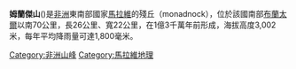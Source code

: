 {{Infobox mountain
| Name = 姆蘭傑山
| [hoto = Mulanje ETM 26may02.jpg
| photo_caption = 
| Elevation = 3002米
| elevation_ref = 
| Prominence = 2319米
| prominence_ref = 
| map = Malawi
| map_caption = 
| map_size = 175
| label_position = left
| listing = 
| Location = {{flag|Malawi}}
| range = 
| latd = 15 | latm = 56 | lats = 59 | latNS = S
| longd = 35 | longm = 35 | longs =  37 | longEW = E
| coordinates_ref = 
| topo = 
| type = 
| age = 
| last_eruption = 
| first_ascent = 
| easiest_route = 
}}

'''姆蘭傑山'''({{lang-en|Mulanje Madsif}})是[[非洲|非洲]]東南部國家[[馬拉維|馬拉維]]的殘丘（monadnock），位於該國南部[[布蘭太爾_(馬拉維)|布蘭太爾]]以南70公里，長26公里、寬22公里，在1億3千萬年前形成，海拔高度3,002米，每年平均降雨量可達1,800毫米。

[[Category:非洲山峰|Category:非洲山峰]]
[[Category:馬拉維地理|Category:馬拉維地理]]

{{Malawi-stub}}